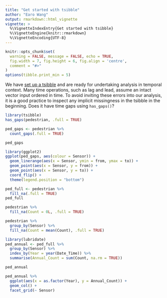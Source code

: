 ```yaml
---
title: "Get started with tsibble"
author: "Earo Wang"
output: rmarkdown::html_vignette
vignette: >
  %\VignetteIndexEntry{Get started with tsibble}
  %\VignetteEngine{knitr::rmarkdown}
  %\VignetteEncoding{UTF-8}
---
```


```r
knitr::opts_chunk$set(
  warning = FALSE, message = FALSE, echo = TRUE,
  fig.width = 7, fig.height = 6, fig.align = 'centre',
  comment = "#>"
)
options(tibble.print_min = 5)
```

We have [set up a tsibble](https://pkg.earo.me/tsibble/articles/intro-tsibble.html) and are ready for undertaking analysis in temporal context. Many time operations, such as lag and lead, assume an intact vector input ordered in time. To avoid inviting these errors into our analysis, it is a good practice to inspect any implicit missingness in the tsibble in the beginning. Does it have time gaps using `has_gaps()`? 

```r
library(tsibble)
has_gaps(pedestrian, .full = TRUE)

ped_gaps <- pedestrian %>% 
  count_gaps(.full = TRUE)

ped_gaps

library(ggplot2)
ggplot(ped_gaps, aes(colour = Sensor)) +
  geom_linerange(aes(x = Sensor, ymin = from, ymax = to)) +
  geom_point(aes(x = Sensor, y = from)) +
  geom_point(aes(x = Sensor, y = to)) +
  coord_flip() +
  theme(legend.position = "bottom")

ped_full <- pedestrian %>% 
  fill_na(.full = TRUE)
ped_full

pedestrian %>% 
  fill_na(Count = 0L, .full = TRUE)

pedestrian %>% 
  group_by(Sensor) %>% 
  fill_na(Count = mean(Count), .full = TRUE)

library(lubridate)
ped_annual <- ped_full %>% 
  group_by(Sensor) %>% 
  index_by(Year = year(Date_Time)) %>% 
  summarise(Annual_Count = sum(Count, na.rm = TRUE))

ped_annual

ped_annual %>% 
  ggplot(aes(x = as.factor(Year), y = Annual_Count)) +
  geom_col() +
  facet_grid(~ Sensor)
```

